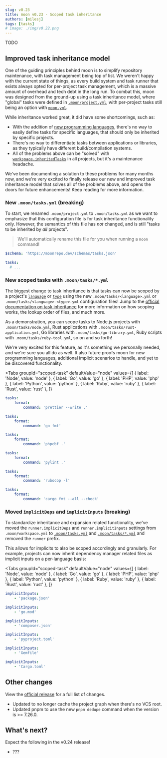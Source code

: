 ```yaml
---
slug: v0.23
title: moon v0.23 - Scoped task inheritance
authors: [milesj]
tags: [tasks]
# image: ./img/v0.22.png
---
```



TODO

<!--truncate-->

## Improved task inheritance model

One of the guiding principles behind moon is to simplify repository maintenance, with task
management being top of list. We weren't happy with the current state of things, as every build
system and task runner that exists always opted for per-project task management, which is a massive
amount of overhead and tech debt in the long run. To combat this, moon was designed from the
ground-up using a task inheritance model, where "global" tasks were defined in
[`.moon/project.yml`](/docs/config/tasks), with per-project tasks still being an option with
[`moon.yml`](/docs/config/project).

While inheritance worked great, it did have some shortcomings, such as:

- With the addition of [new programming languages](/blog/v0.21), there's no way to easily define
  tasks for specific languages, that should only be inherited by specific projects.
- There's no way to differentiate tasks between applications or libraries, as they typically have
  different build/compilation systems.
- All of the problems above can be "solved" with
  [`workspace.inheritedTasks`](/docs/config/project#inheritedtasks) in all projects, but it's a
  maintenance headache.

We've been documenting a solution to these problems for many months now, and we're very excited to
finally release our new and improved task inheritance model that solves all of the problems above,
and opens the doors for future enhancements! Keep reading for more information.

### New `.moon/tasks.yml` (breaking)

To start, we renamed `.moon/project.yml` to `.moon/tasks.yml` as we want to emphasize that this
configuration file is for task inheritance functionality only. However, the semantics of this file
has _not_ changed, and is still "tasks to be inherited by _all_ projects".

> We'll automatically rename this file for you when running a `moon` command!

```yaml title=".moon/tasks.yml"
$schema: 'https://moonrepo.dev/schemas/tasks.json'

tasks:
  # ...
```

### New scoped tasks with `.moon/tasks/*.yml`

The biggest change to task inheritance is that tasks can now be scoped by a project's
[`language`](/docs/config/project#language) or [`type`](/docs/config/project#type) using the new
`.moon/tasks/<language>.yml` or `.moon/tasks/<language>-<type>.yml` configuration files! Jump to the
[official documentation on task inheritance](/docs/concepts/task#inheritance) for more information
on how scoping works, the lookup order of files, and much more.

As a demonstration, you can scope tasks to Node.js projects with `.moon/tasks/node.yml`, Rust
applications with `.moon/tasks/rust-application.yml`, Go libraries with
`.moon/tasks/go-library.yml`, Ruby scripts with `.moon/tasks/ruby-tool.yml`, so on and so forth!

We're very excited for this feature, as it's something we personally needed, and we're sure you all
do as well. It also future proofs moon for new programming languages, additional implicit scenarios
to handle, and yet to be discovered functionality.

<Tabs
  groupId="scoped-task"
  defaultValue="node"
  values={[
    { label: 'Node', value: 'node' },
    { label: 'Go', value: 'go' },
    { label: 'PHP', value: 'php' },
    { label: 'Python', value: 'python' },
    { label: 'Ruby', value: 'ruby' },
    { label: 'Rust', value: 'rust' },
  ]}
>
<TabItem value="node">

```yaml title=".moon/tasks/node.yml"
tasks:
	format:
		command: 'prettier --write .'
```

</TabItem>
<TabItem value="go">

```yaml title=".moon/tasks/go.yml"
tasks:
	format:
		command: 'go fmt'
```

</TabItem>
<TabItem value="php">

```yaml title=".moon/tasks/php.yml"
tasks:
	format:
		command: 'phpcbf .'
```

</TabItem>
<TabItem value="python">

```yaml title=".moon/tasks/python.yml"
tasks:
	format:
		command: 'pylint .'
```

</TabItem>
<TabItem value="ruby">

```yaml title=".moon/tasks/ruby.yml"
tasks:
	format:
		command: 'rubocop -l'
```

</TabItem>
<TabItem value="rust">

```yaml title=".moon/tasks/rust.yml"
tasks:
	format:
		command: 'cargo fmt --all --check'
```

</TabItem>
</Tabs>

### Moved `implicitDeps` and `implicitInputs` (breaking)

To standardize inheritance and expansion related functionality, we've moved the
`runner.implicitDeps` and `runner.implicitInputs` settings from `.moon/workspace.yml` to
[`.moon/tasks.yml`](/docs/config/tasks#implicitdeps) and
[`.moon/tasks/*.yml`](/docs/config/tasks#implicitinputs) and removed the `runner` prefix.

This allows for implicits to also be scoped accordingly and granularly. For example, projects can
now inherit dependency manager related files as implicit inputs on a per-language basis:

<Tabs
  groupId="scoped-task"
  defaultValue="node"
  values={[
    { label: 'Node', value: 'node' },
    { label: 'Go', value: 'go' },
    { label: 'PHP', value: 'php' },
    { label: 'Python', value: 'python' },
    { label: 'Ruby', value: 'ruby' },
    { label: 'Rust', value: 'rust' },
  ]}
>
<TabItem value="node">

```yaml title=".moon/tasks/node.yml"
implicitInputs:
	- 'package.json'
```

</TabItem>
<TabItem value="go">

```yaml title=".moon/tasks/go.yml"
implicitInputs:
	- 'go.mod'
```

</TabItem>
<TabItem value="php">

```yaml title=".moon/tasks/php.yml"
implicitInputs:
	- 'composer.json'
```

</TabItem>
<TabItem value="python">

```yaml title=".moon/tasks/python.yml"
implicitInputs:
	- 'pyproject.toml'
```

</TabItem>
<TabItem value="ruby">

```yaml title=".moon/tasks/ruby.yml"
implicitInputs:
	- 'Gemfile'
```

</TabItem>
<TabItem value="rust">

```yaml title=".moon/tasks/rust.yml"
implicitInputs:
	- 'Cargo.toml'
```

</TabItem>
</Tabs>

## Other changes

View the
[official release](https://github.com/moonrepo/moon/releases/tag/%40moonrepo%2Fcli%400.23.0) for a
full list of changes.

- Updated to no longer cache the project graph when there's no VCS root.
- Updated pnpm to use the new `pnpm dedupe` command when the version is >= 7.26.0.

## What's next?

Expect the following in the v0.24 release!

- ???
